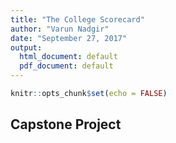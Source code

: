 ---
title: "The College Scorecard"
author: "Varun Nadgir"
date: "September 27, 2017"
output:
  html_document: default
  pdf_document: default
---

<style>
body {text-align: justify}
p {text-indent: 50px}
</style>

```{r setup, include=FALSE}
knitr::opts_chunk$set(echo = FALSE)
```

## Capstone Project
